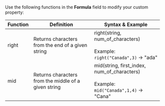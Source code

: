 Use the following functions in the **Formula** field to modify your custom property:

| Function | Definition | Syntax & Example |
| --- | --- | --- |
| right | Returns characters from the end of a given string | right(string, num_of_characters)<br /><br />Example:<br />`right("Canada",3)` -> "ada" |
| mid | Returns characters from the middle of a given string | mid(string, first_index, num_of_characters)<br /><br />Example:<br />`mid("Canada",1,4)` -> "Cana" |
